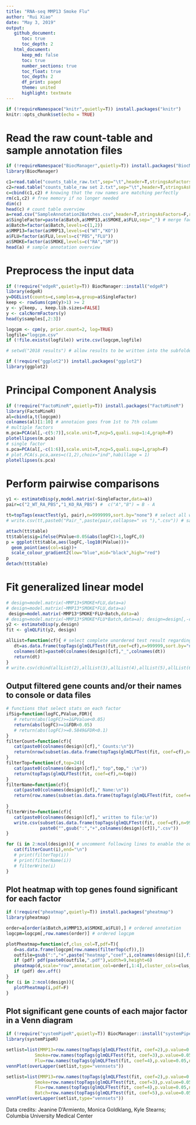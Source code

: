 ```yaml
---
title: "RNA-seq MMP13 Smoke Flu"
author: "Rui Xiao"
date: "May 3, 2019"
output: 
   github_document:
      toc: true
      toc_depth: 2
   html_document:
      keep_md: false
      toc: true
      number_sections: true
      toc_float: true
      toc_depth: 2
      df_print: paged
      theme: united
      highlight: textmate
---
```


```r
if (!requireNamespace("knitr",quietly=T)) install.packages("knitr")
knitr::opts_chunk$set(echo = TRUE)
```

# Read the raw count-table and sample annotation files
```r
if (!requireNamespace("BiocManager",quietly=T)) install.packages("BiocManager")
library(BiocManager)

c1=read.table("counts_table_raw.txt",sep="\t",header=T,stringsAsFactors=F,row.names=1)
c2=read.table("counts_table_raw set 2.txt",sep="\t",header=T,stringsAsFactors=F,row.names=1)
c=cbind(c1,c2) # knowing that the row names are matching perfectly
rm(c1,c2) # free memory if no longer needed
dim(c)
head(c) # count table overview
a=read.csv("SampleAnnotation2Batches.csv",header=T,stringsAsFactors=F,row.names=1)
a$SingleFactor=paste(a$Batch,a$MMP13,a$SMOKE,a$FLU,sep="_") # merge factors into one for some further analysis
a$Batch=factor(a$Batch,levels=c(1,2))
a$MMP13=factor(a$MMP13,levels=c("WT","KO"))
a$FLU=factor(a$FLU,levels=c("PBS","FLU"))
a$SMOKE=factor(a$SMOKE,levels=c("RA","SM"))
head(a) # sample annotation overview
```

# Preprocess the input data
``` r
if (!require("edgeR",quietly=T)) BiocManager::install("edgeR")
library(edgeR)
y=DGEList(counts=c,samples=a,group=a$SingleFactor)
keep <- rowSums(cpm(y)>1) >= 2
y <- y[keep, , keep.lib.sizes=FALSE]
y <- calcNormFactors(y)
head(y$samples[,2:3])

logcpm <- cpm(y, prior.count=2, log=TRUE)
logfile="logcpm.csv"
if (!file.exists(logfile)) write.csv(logcpm,logfile)

# setwd("2018 results") # allow results to be written into the subfolder

if (!require("ggplot2")) install.packages("ggplot2")
library(ggplot2)
```

# Principal Component Analysis
```r
if (!require("FactoMineR",quietly=T)) install.packages("FactoMineR")
library(FactoMineR)
al=cbind(a,t(logcpm))
colnames(al)[1:10] # annotaion goes from 1st to 7th column
# multiple factors
m.pca=PCA(al[,-c(5:7)],scale.unit=T,ncp=5,quali.sup=1:4,graph=F)
plotellipses(m.pca)
# single factor
s.pca=PCA(al[,-c(1:6)],scale.unit=T,ncp=5,quali.sup=1,graph=F)
# plot.PCA(s.pca,axes=c(1,2),choix="ind",habillage = 1)
plotellipses(s.pca)
```

# Perform pairwise comparisons
```r
y1 <- estimateDisp(y,model.matrix(~SingleFactor,data=a))
pair=c("2_WT_RA_PBS","1_KO_RA_PBS") #  c("A","B") = B - A

tt=topTags(exactTest(y1, pair),n=9999999,sort.by="none") # select all with original order
# write.csv(tt,paste0("Pair_",paste(pair,collapse=" vs "),".csv")) # save to local file

attach(tt$table)
tt$table$sig=ifelse(PValue<0.05&abs(logFC)>1,logFC,0)
p = ggplot(tt$table,aes(logFC,-log10(PValue)))+
  geom_point(aes(col=sig))+
  scale_colour_gradient2(low="blue",mid="black",high="red")
p
detach(tt$table)

```

# Fit generalized linear model
```r
# design=model.matrix(~MMP13+SMOKE+FLU,data=a)
# design=model.matrix(~MMP13*SMOKE*FLU,data=a)
 design=model.matrix(~MMP13*SMOKE*FLU+Batch,data=a)
# design=model.matrix(~MMP13*SMOKE*FLU*Batch,data=a); design=design[,-c(13:16)]
y2 <- estimateDisp(y,design)
fit <- glmQLFit(y2, design)

allList=function(cf){ # select complete unordered test result regarding each coefficient
   dt=as.data.frame(topTags(glmQLFTest(fit,coef=cf),n=999999,sort.by="none"))
   colnames(dt)=paste0(colnames(design)[cf],"_",colnames(dt))
   return(dt)
}
# write.csv(cbind(allList(2),allList(3),allList(4),allList(5),allList(6),allList(7),allList(8)),"GLM_All.csv") # combine and write to csv file
```

## Output filtered gene counts and/or their names to console or data files
```r
# functions that select stats on each factor
ifSig=function(logFC,PValue,FDR){
   # return(abs(logFC)>=1&PValue<0.05)
   return(abs(logFC)>=1&FDR<0.05)
   # return(abs(logFC)>=0.5849&FDR<0.1)
}
filterCount=function(cf){
   cat(paste0(colnames(design)[cf]," Counts:\n"))
   return(nrow(subset(as.data.frame(topTags(glmQLFTest(fit, coef=cf),n=999999)),ifSig(logFC,PValue,FDR))))
}
filterTop=function(cf,top=24){
   cat(paste0(colnames(design)[cf]," top",top," :\n"))
   return(topTags(glmQLFTest(fit, coef=cf),n=top))
}
filterName=function(cf){
   cat(paste0(colnames(design)[cf]," Name:\n"))
   return(row.names(subset(as.data.frame(topTags(glmQLFTest(fit, coef=cf),n=999999)),ifSig(logFC,PValue,FDR))))
   
}
filterWrite=function(cf){
   cat(paste0(colnames(design)[cf]," written to file:\n"))
   write.csv(subset(as.data.frame(topTags(glmQLFTest(fit, coef=cf),n=999999)),ifSig(logFC,PValue,FDR)),
             paste0("",gsub(":","+",colnames(design)[cf]),".csv"))
}

for (i in 2:ncol(design)){ # uncomment following lines to enable the outputs
   cat(filterCount(i),end="\n")
   # print(filterTop(i))
   # print(filterName(i))
   # filterWrite(i)
}
```

## Plot heatmap with top genes found significant for each factor
```r
if (!require("pheatmap",quietly=T)) install.packages("pheatmap")
library(pheatmap)

order=a[order(a$Batch,a$MMP13,a$SMOKE,a$FLU),] # ordered annotation
logcpm=logcpm[,row.names(order)] # ordered logcpm

plotPheatmap=function(cf,clus_col=T,pdf=T){
   d=as.data.frame(logcpm[row.names(filterTop(cf)),])
   outfile=gsub(":","+",paste("heatmap","coef",i,colnames(design)[i],filterCount(cf),sep="_"))
   if (pdf) pdf(paste0(outfile,".pdf"),width=9,height=6)
   pheatmap(d,scale="row",annotation_col=order[,1:4],cluster_cols=clus_col,main=outfile)
   if (pdf) dev.off()
}
for (i in 2:ncol(design)){
   plotPheatmap(i,pdf=F)
}
```

## Plot significant gene counts of each major factor in a Venn diagram
```r
if (!require("systemPipeR",quietly=T)) BiocManager::install("systemPipeR")
library(systemPipeR)

setlist=list(MMP13=row.names(topTags(glmQLFTest(fit, coef=2),p.value=0.05,n=999999)),
           Smoke=row.names(topTags(glmQLFTest(fit, coef=3),p.value=0.05,n=999999)),
           Flu=row.names(topTags(glmQLFTest(fit, coef=4),p.value=0.05,n=999999)))
vennPlot(overLapper(setlist,type="vennsets"))

setlist=list(MMP13=row.names(topTags(glmQLFTest(fit, coef=2),p.value=0.05,n=999999)),
           Smoke=row.names(topTags(glmQLFTest(fit, coef=3),p.value=0.05,n=999999)),
           Flu=row.names(topTags(glmQLFTest(fit, coef=4),p.value=0.05,n=999999)),
           Batch=row.names(topTags(glmQLFTest(fit, coef=5),p.value=0.05,n=999999)))
vennPlot(overLapper(setlist,type="vennsets"))

```

Data credits: Jeanine D'Armiento, Monica Goldklang, Kyle Stearns; Columbia University Medical Center
